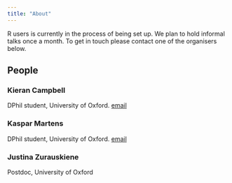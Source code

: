 ```yaml
---
title: "About"
---
```


R users is currently in the process of being set up. We plan to hold informal talks once a month. To get in touch please contact one of the organisers below.

## People

### Kieran Campbell

DPhil student, University of Oxford. [email](mailto:kieran.campbell@sjc.ox.ac.uk)

### Kaspar Martens

DPhil student, University of Oxford. 
[email](mailto:kaspar.martens@stats.ox.ac.uk)

###  Justina Zurauskiene

Postdoc, University of Oxford